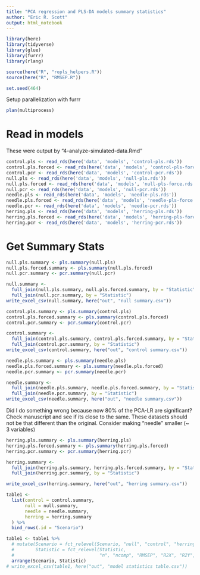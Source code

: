 ```yaml
---
title: "PCA regression and PLS-DA models summary statistics"
author: "Eric R. Scott"
output: html_notebook
---
```


```r
library(here)
library(tidyverse)
library(glue)
library(furrr)
library(rlang)

source(here("R", "ropls_helpers.R"))
source(here("R", "RMSEP.R"))

set.seed(464)
```

Setup parallelization with furrr

```r
plan(multiprocess)
```

# Read in models
These were output by "4-analyze-simulated-data.Rmd"

```r
control.pls <- read_rds(here('data', 'models', 'control-pls.rds'))
control.pls.forced <- read_rds(here('data', 'models', 'control-pls-force.rds'))
control.pcr <- read_rds(here('data', 'models', 'control-pcr.rds'))
null.pls <- read_rds(here('data', 'models', 'null-pls.rds'))
null.pls.forced <- read_rds(here('data', 'models', 'null-pls-force.rds'))
null.pcr <- read_rds(here('data', 'models', 'null-pcr.rds'))
needle.pls <- read_rds(here('data', 'models', 'needle-pls.rds'))
needle.pls.forced <- read_rds(here('data', 'models', 'needle-pls-force.rds'))
needle.pcr <- read_rds(here('data', 'models', 'needle-pcr.rds'))
herring.pls <- read_rds(here('data', 'models', 'herring-pls.rds'))
herring.pls.forced <- read_rds(here('data', 'models', 'herring-pls-force.rds'))
herring.pcr <- read_rds(here('data', 'models', 'herring-pcr.rds'))
```


# Get Summary Stats

```r
null.pls.summary <- pls.summary(null.pls)
null.pls.forced.summary <- pls.summary(null.pls.forced)
null.pcr.summary <- pcr.summary(null.pcr)

null.summary <-
  full_join(null.pls.summary, null.pls.forced.summary, by = "Statistic") %>%
  full_join(null.pcr.summary, by = "Statistic")
write_excel_csv(null.summary, here("out", "null summary.csv"))
```


```r
control.pls.summary <- pls.summary(control.pls)
control.pls.forced.summary <- pls.summary(control.pls.forced)
control.pcr.summary <- pcr.summary(control.pcr)

control.summary <-
  full_join(control.pls.summary, control.pls.forced.summary, by = "Statistic") %>%
  full_join(control.pcr.summary, by = "Statistic")
write_excel_csv(control.summary, here("out", "control summary.csv"))
```


```r
needle.pls.summary <- pls.summary(needle.pls)
needle.pls.forced.summary <- pls.summary(needle.pls.forced)
needle.pcr.summary <- pcr.summary(needle.pcr)

needle.summary <-
  full_join(needle.pls.summary, needle.pls.forced.summary, by = "Statistic") %>%
  full_join(needle.pcr.summary, by = "Statistic")
write_excel_csv(needle.summary, here("out", "needle summary.csv"))
```

Did I do something wrong because now 80% of the PCA-LR are significant?  Check manuscript and see if its close to the same.  These datasets should not be that different than the original.  Consider making "needle" smaller (~ 3 variables)

```r
herring.pls.summary <- pls.summary(herring.pls)
herring.pls.forced.summary <- pls.summary(herring.pls.forced)
herring.pcr.summary <- pcr.summary(herring.pcr)

herring.summary <-
  full_join(herring.pls.summary, herring.pls.forced.summary, by = "Statistic") %>% 
  full_join(herring.pcr.summary, by = "Statistic")
```

```r
write_excel_csv(herring.summary, here("out", "herring summary.csv"))
```


```r
table1 <-
  list(control = control.summary,
       null = null.summary,
       needle = needle.summary,
       herring = herring.summary
  ) %>%
  bind_rows(.id = "Scenario")
```


```r
table1 <- table1 %>% 
  # mutate(Scenario = fct_relevel(Scenario, "null", "control", "herring", "needle"),
  #        Statistic = fct_relevel(Statistic,
  #                                "n", "ncomp", "RMSEP", "R2X", "R2Y", "Q2", "pR2", "pQ2", "p")) %>% 
  arrange(Scenario, Statistic)
# write_excel_csv(table1, here("out", "model statistics table.csv"))
```




